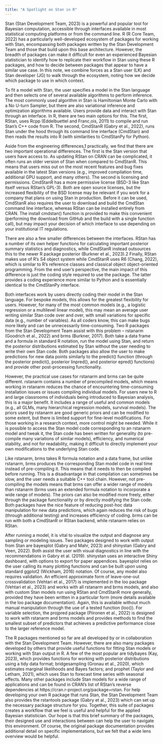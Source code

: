 ```yaml
---
title: "A Spotlight on Stan in R"
---
```


Stan (Stan Development Team, 2023) is a powerful and popular tool for Bayesian computation, accessible through interfaces available in most statistical computing platforms or from the command line. R (R Core Team, 2022) has a particularly well-developed ecosystem of packages for working with Stan, encompassing both packages written by the Stan Development Team and those that build upon this base architecture. However, the breadth of packages can make it difficult for even an experienced Bayesian statistician to identify how to replicate their workflow in Stan using these R packages, and how to decide between packages that appear to have a similar use case. In this note, we combine forces as a Stan user (LK) and Stan developer (JG) to walk through the ecosystem, noting how we decide which package to use in which context.

To fit a model with Stan, the user specifies a model in the Stan language and then selects one of several available algorithms to perform inference. The most commonly used algorithm in Stan is Hamiltonian Monte Carlo with a No U-turn Sampler, but there are also variational inference and optimization algorithms available. Users provide data and interact with Stan through an interface. In R, there are two main options for this. The first, RStan, uses Rcpp (Eddelbuettel and Franc¸ois, 2011) to compile and run Stan’s C++ code from R. The second, CmdStanR (Gabry et al., 2022), runs Stan under the hood through its command line interface (CmdStan) and then reads the results into R (with similarities to CmdStanPy for Python).

Aside from the engineering differences,1 practically, we find that there are two important operational differences. The first is the Stan version that users have access to. As updating RStan on CRAN can be complicated, it often runs an older version of Stan when compared to CmdStanR. This means that users miss out on the most recent features and bug fixes available in the latest Stan versions (e.g., improved compilation time, additional GPU support, and many others). The second is licensing and permissions. CmdStanR has a more permissive license (BSD-3 like Stan itself versus RStan’s GPL-3). Both are open source licenses, but the increased flexibility of the BSD license may be relevant if you work for a company that plans on using Stan in production. Before it can be used, CmdStanR also requires the user to download and build the CmdStan command line interface, whereas RStan can be installed entirely from CRAN. The install cmdstan() function is provided to make this convenient (performing the download from GitHub and the build with a single function call), but may impact your decision of which interface to use depending on your institutional IT regulations.

There are also a few smaller differences between the interfaces. RStan has a number of its own helper functions for calculating important posterior summary statistics and diagnostics, while CmdStanR instead outsources this to the newer R package posterior (Burkner et al., 2023).2 Finally, RStan makes use of R’s S4 object system while CmdStanR uses R6 (Chang, 2022), which is similar to R’s reference classes and classical object object-oriented programming. From the end user’s perspective, the main impact of this difference is just the coding style required to use the package. The latter provides a coding experience more similar to Python and is essentially identical to the CmdStanPy interface.

Both interfaces work by users directly coding their model in the Stan language. For bespoke models, this allows for the greatest flexibility for users. However, for many of the most common models (e.g., a logistic regression or a multilevel linear model), this may mean an average user writing similar Stan code over and over, with small variations for specific data (e.g., number of variables). As all coders know, this can make bugs more likely and can be unnecessarily time-consuming. Two R packages from the Stan Development Team assist with this problem – rstanarm (Goodrich et al., 2022) and brms (Burkner, 2017). Both take a data frame and a formula in standard R notation, run the model using Stan, and return the posterior distributions estimated by Stan without the user needing to write their own Stan code. Both packages also allow the user to make predictions for new data points similarly to the predict() function (through the posterior predict(), posterior linpred(), and posterior epred() functions) and provide other post-processing functionality.

However, the practical use cases for rstanarm and brms can be quite different. rstanarm contains a number of precompiled models, which means working in rstanarm reduces the chance of encountering time-consuming installation issues or issues compiling individual models. For users new to R and large classrooms of individuals being introduced to Bayesian analysis, this is a major benefit. It includes a range of useful and common models (e.g., all GLMs, many hierarchical regression models, survival models). The priors used by rstanarm are good generic priors and can be modified to some extent, but there is limited support for fine-level modifications. For those working in a research context, more control might be needed. While it is possible to access the Stan model code corresponding to an rstanarm model and tweak it, the Stan code has been written for generality (to pre-compile many variations of similar models), efficiency, and numerical stability, and not for readability, making it difficult to directly implement your own modifications to the underlying Stan code.

Like rstanarm, brms takes R formula notation and a data frame, but unlike rstanarm, brms produces the corresponding Stan model code in real time instead of pre-compiling it. This means that it needs to then be compiled before running. This is a disadvantage in that compilation can sometimes be slow, and the user needs a suitable C++ tool chain. However, not pre-compiling the models means that brms can offer a wider range of models than rstanarm (brms uses an extended formula notation to incorporate a wide range of models). The priors can also be modified more freely, either through the package functionality or by directly modifying the Stan code. Both packages have the nice feature of reducing post-hoc data manipulation for new data predictions, which again reduces the risk of bugs (through additional testing) and increases efficiency of coding. brms can be run with both a CmdStanR or RStan backend, while rstanarm relies on RStan.

After running a model, it is vital to visualize the output and diagnose any sampling or modeling issues. Two packages designed to work with output from Stan are bayesplot (Gabry and Mahr, 2023) and shinystan (Gabry and Veen, 2022). Both assist the user with visual diagnostics in line with the recommendations in Gabry et al. (2019). shinystan uses an interactive Shiny dashboard, with options to export for paper appendices. bayesplot relies on the user calling its many plotting functions and can be built upon using standard ggplot2 (Wickham, 2016) notation. Of course, any model also requires validation. An efficient approximate form of leave-one-out crossvalidation (Vehtari et al., 2017) is implemented in the loo package (Vehtari et al., 2023) and works with all rstanarm and brms models, and also with custom Stan models run using RStan and CmdStanR more generally, provided they have been written in a particular form (more details available in the loo package documentation). Again, this is available without much manual manipulation through the use of a tested function (loo()). For variable selection, the projpred package (Piironen et al., 2022) is designed to work with rstanarm and brms models and provides methods to find the smallest subset of predictors that achieves a predictive performance close to the larger reference model.

The R packages mentioned so far are all developed by or in collaboration with the Stan Development Team. However, there are also many packages developed by others that provide useful functions for fitting Stan models or working with Stan output in R. A few of the most popular are tidybayes (Kay, 2023), which provides functions for working with posterior distributions using a tidy data format; bridgesampling (Gronau et al., 2020), which estimates marginal likelihoods and Bayes factors; and prophet (Taylor and Letham, 2021), which uses Stan to forecast time series with seasonal effects. Many other packages include Stan models for a wide range of applications and can be found in CRAN’s list of RStan’s reverse dependencies at https://cran.r-project.org/package=rstan. For help developing your own R package that runs Stan, the Stan Development Team also provides the rstantools package (Gabry et al., 2023) which can set up the necessary package structure for you. Together, this suite of packages creates a workflow that we feel is useful and helpful for the applied Bayesian statistician. Our hope is that this brief summary of the packages, their designed use and interactions between can help the user to navigate this environment. Of course, the original package documentation provides additional detail on specific implementations, but we felt that a wide lens overview would be helpful.